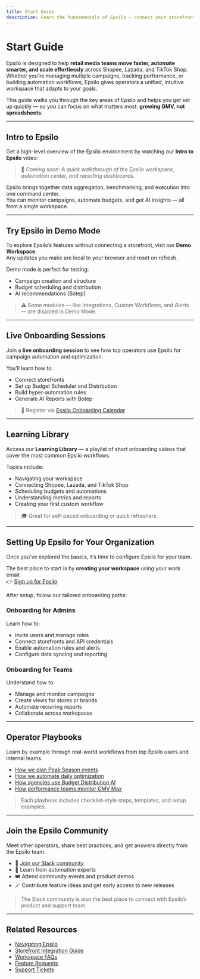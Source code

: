 ```yaml
---
title: Start Guide
description: Learn the fundamentals of Epsilo — connect your storefronts, set up automations, and start optimizing campaigns in minutes.
---
```


# Start Guide

Epsilo is designed to help **retail media teams move faster, automate smarter, and scale effortlessly** across Shopee, Lazada, and TikTok Shop.  
Whether you're managing multiple campaigns, tracking performance, or building automation workflows, Epsilo gives operators a unified, intuitive workspace that adapts to your goals.

This guide walks you through the key areas of Epsilo and helps you get set up quickly — so you can focus on what matters most: **growing GMV, not spreadsheets.**

---

## Intro to Epsilo

Get a high-level overview of the Epsilo environment by watching our **Intro to Epsilo** video:

> 🎥 *Coming soon: A quick walkthrough of the Epsilo workspace, automation center, and reporting dashboards.*

Epsilo brings together data aggregation, benchmarking, and execution into one command center.  
You can monitor campaigns, automate budgets, and get AI insights — all from a single workspace.

---

## Try Epsilo in Demo Mode

To explore Epsilo’s features without connecting a storefront, visit our **Demo Workspace**.  
Any updates you make are local to your browser and reset on refresh.

Demo mode is perfect for testing:
- Campaign creation and structure
- Budget scheduling and distribution
- AI recommendations (Botep)

> ⚠️ Some modules — like Integrations, Custom Workflows, and Alerts — are disabled in Demo Mode.

---

## Live Onboarding Sessions

Join a **live onboarding session** to see how top operators use Epsilo for campaign automation and optimization.

You’ll learn how to:
- Connect storefronts  
- Set up Budget Scheduler and Distribution  
- Build hyper-automation rules  
- Generate AI Reports with Botep  

> 📅 Register via [Epsilo Onboarding Calendar](https://calendly.com/alex-vo/meeting-with-alex?back=1)

---

## Learning Library

Access our **Learning Library** — a playlist of short onboarding videos that cover the most common Epsilo workflows.

Topics include:
- Navigating your workspace  
- Connecting Shopee, Lazada, and TikTok Shop  
- Scheduling budgets and automations  
- Understanding metrics and reports  
- Creating your first custom workflow  

> 🎓 Great for self-paced onboarding or quick refreshers.

---

## Setting Up Epsilo for Your Organization

Once you’ve explored the basics, it’s time to configure Epsilo for your team.

The best place to start is by **creating your workspace** using your work email:  
👉 [Sign up for Epsilo](https://next.epsilo.ai/signup)

After setup, follow our tailored onboarding paths:

### Onboarding for Admins
Learn how to:
- Invite users and manage roles  
- Connect storefronts and API credentials  
- Enable automation rules and alerts  
- Configure data syncing and reporting  

### Onboarding for Teams
Understand how to:
- Manage and monitor campaigns  
- Create views for stores or brands  
- Automate recurring reports  
- Collaborate across workspaces  

---

## Operator Playbooks

Learn by example through real-world workflows from top Epsilo users and internal teams.

- [How we plan Peak Season events](../playbooks/peak-season-management)  
- [How we automate daily optimization](../playbooks/basic-guide)  
- [How agencies use Budget Distribution AI](../features/decide/budget-distribution)  
- [How performance teams monitor GMV Max](../playbooks/gmv-max-features)

> Each playbook includes checklist-style steps, templates, and setup examples.

---

## Join the Epsilo Community

Meet other operators, share best practices, and get answers directly from the Epsilo team.

- 💬 [Join our Slack community](https://epsilo.ai/community)  
- 🧠 Learn from automation experts  
- 🎟️ Attend community events and product demos  
- 🪄 Contribute feature ideas and get early access to new releases  

> The Slack community is also the best place to connect with Epsilo’s product and support team.

---

## Related Resources

- [Navigating Epsilo](./navigating-epsilo)  
- [Storefront Integration Guide](./storefront-integration)  
- [Workspace FAQs](./workspace-faqs)  
- [Feature Requests](./feature-requests)  
- [Support Tickets](./support-tickets)
